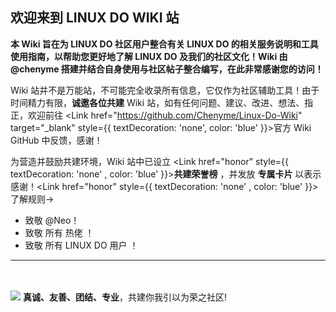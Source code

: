 

## 欢迎来到 LINUX DO WIKI 站

**本 Wiki 旨在为 LINUX DO 社区用户整合有关 LINUX DO 的相关服务说明和工具使用指南，以帮助您更好地了解 LINUX DO 及我们的社区文化！Wiki 由 @chenyme 搭建并结合自身使用与社区帖子整合编写，在此非常感谢您的访问！**

Wiki 站并不是万能站，不可能完全收录所有信息，它仅作为社区辅助工具！由于时间精力有限，**诚邀各位共建** Wiki 站，如有任何问题、建议、改进、想法、指正，欢迎前往 <Link href="https://github.com/Chenyme/Linux-Do-Wiki" target="_blank" style={{ textDecoration: 'none', color: 'blue' }}>官方 Wiki GitHub</Link> 中反馈，感谢！

为营造并鼓励共建环境，Wiki 站中已设立 <Link href="honor" style={{ textDecoration: 'none' , color: 'blue' }}>**共建荣誉榜**</Link> ，并发放 **专属卡片** 以表示感谢！<Link href="honor" style={{ textDecoration: 'none' , color: 'blue' }}>了解规则→</Link>

- 致敬 <Link href="https://linux.do/u/neo/summary" target="_blank" >@Neo</Link>！
- 致敬 所有 热佬 ！
- 致敬 所有 LINUX DO 用户 ！
---

<br></br>
<Image src="/linuxdo.png" width={220} height={100} />
**真诚、友善、团结、专业**，共建你我引以为荣之社区!